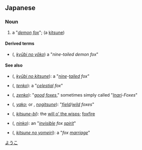 ==Japanese==
{{wikipedia|lang=ja}}
{{ja-kanjitab|よう|こ|yomi=o}}

===Noun===
{{ja-noun|ようこ}}

# a "''[[demon]] [[fox]]''"; (a [[kitsune]])

====Derived terms====
* {{l|ja|九尾の妖狐}} ({{l|ja|きゅうびのようこ}}, ''[[kyūbi no yōko]]'') a "''nine-tailed demon fox''"

====See also====
* {{l|ja|九尾の狐}} ({{l|ja|きゅうびのきつね}}, ''[[kyūbi no kitsune]]''): a "''[[nine]]-[[tailed]] fox''"
* {{l|ja|天狐}} ({{l|ja|てんこ}}, ''[[tenko]]''): a "''[[celestial]] fox''"
* {{l|ja|善狐}} ({{l|ja|ぜんこ}}, ''[[zenko]]''): "''[[good]] [[foxes]]''," sometimes simply called "''[[Inari]]-Foxes''"
* {{l|ja|野狐}} ({{l|ja|やこ}}, ''[[yako]]''; or {{l|ja|のぎつね}}, ''[[nogitsune]]''): "''[[field]]/[[wild]] foxes''"
* {{l|ja|狐火}} ({{l|ja|きつねひ}}, ''[[kitsune-bi]]''): the [[will o' the wisps]]; [[foxfire]]
* {{l|ja|人狐}} ({{l|ja|にんこ}}, ''[[ninko]]''): an "''[[invisible]] fox [[spirit]]''"
* {{l|ja|狐の嫁入り}} ({{l|ja|きつねのよめいり}}, ''[[kitsune no yomeiri]]''): a "''fox [[marriage]]''"

[[Category:ja:Mythological creatures|ようこ]]